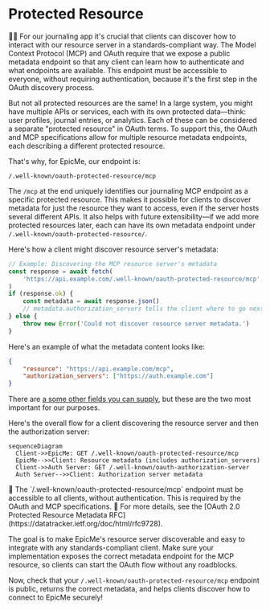 # Protected Resource

<EpicVideo url="https://www.epicai.pro/workshops/day-7-8-mcp-auth/protected-resource-8kue7" />

👨‍💼 For our journaling app it's crucial that clients can discover how to interact with our resource server in a standards-compliant way. The Model Context Protocol (MCP) and OAuth require that we expose a public metadata endpoint so that any client can learn how to authenticate and what endpoints are available. This endpoint must be accessible to everyone, without requiring authentication, because it's the first step in the OAuth discovery process.

But not all protected resources are the same! In a large system, you might have multiple APIs or services, each with its own protected data—think: user profiles, journal entries, or analytics. Each of these can be considered a separate "protected resource" in OAuth terms. To support this, the OAuth and MCP specifications allow for multiple resource metadata endpoints, each describing a different protected resource.

That's why, for EpicMe, our endpoint is:

```
/.well-known/oauth-protected-resource/mcp
```

The `/mcp` at the end uniquely identifies our journaling MCP endpoint as a specific protected resource. This makes it possible for clients to discover metadata for just the resource they want to access, even if the server hosts several different APIs. It also helps with future extensibility—if we add more protected resources later, each can have its own metadata endpoint under `/.well-known/oauth-protected-resource/`.

Here's how a client might discover resource server's metadata:

```ts
// Example: Discovering the MCP resource server's metadata
const response = await fetch(
	'https://api.example.com/.well-known/oauth-protected-resource/mcp',
)
if (response.ok) {
	const metadata = await response.json()
	// metadata.authorization_servers tells the client where to go next
} else {
	throw new Error('Could not discover resource server metadata.')
}
```

Here's an example of what the metadata content looks like:

```json
{
	"resource": "https://api.example.com/mcp",
	"authorization_servers": ["https://auth.example.com"]
}
```

There are [a some other fields you can supply](https://datatracker.ietf.org/doc/html/rfc9728#section-3.1), but these are the two most important for our purposes.

Here's the overall flow for a client discovering the resource server and then the authorization server:

```mermaid
sequenceDiagram
  Client->>EpicMe: GET /.well-known/oauth-protected-resource/mcp
  EpicMe-->>Client: Resource metadata (includes authorization_servers)
  Client->>Auth Server: GET /.well-known/oauth-authorization-server
  Auth Server-->>Client: Authorization server metadata
```

<callout-info>
	🚦 The `/.well-known/oauth-protected-resource/mcp` endpoint must be accessible
	to all clients, without authentication. This is required by the OAuth and MCP
	specifications.
</callout-info>

<callout-muted>
	📜 For more details, see the [OAuth 2.0 Protected Resource Metadata
	RFC](https://datatracker.ietf.org/doc/html/rfc9728).
</callout-muted>

The goal is to make EpicMe's resource server discoverable and easy to integrate with any standards-compliant client. Make sure your implementation exposes the correct metadata endpoint for the MCP resource, so clients can start the OAuth flow without any roadblocks.

Now, check that your `/.well-known/oauth-protected-resource/mcp` endpoint is public, returns the correct metadata, and helps clients discover how to connect to EpicMe securely!
